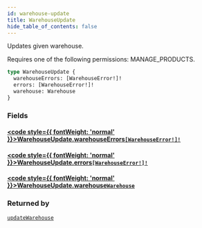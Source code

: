 ```yaml
---
id: warehouse-update
title: WarehouseUpdate
hide_table_of_contents: false
---
```








Updates given warehouse. 

Requires one of the following permissions: MANAGE_PRODUCTS.

```graphql
type WarehouseUpdate {
  warehouseErrors: [WarehouseError!]!
  errors: [WarehouseError!]!
  warehouse: Warehouse
}
```


### Fields

#### [<code style={{ fontWeight: 'normal' }}>WarehouseUpdate.<b>warehouseErrors</b></code>](#)<Bullet />[`[WarehouseError!]!`](../../../developer/api-reference/objects/warehouse-error) <Badge class="secondary" text="non-null"/> <Badge class="secondary" text="object"/>
> 
> 

#### [<code style={{ fontWeight: 'normal' }}>WarehouseUpdate.<b>errors</b></code>](#)<Bullet />[`[WarehouseError!]!`](../../../developer/api-reference/objects/warehouse-error) <Badge class="secondary" text="non-null"/> <Badge class="secondary" text="object"/>
> 
> 

#### [<code style={{ fontWeight: 'normal' }}>WarehouseUpdate.<b>warehouse</b></code>](#)<Bullet />[`Warehouse`](../../../developer/api-reference/objects/warehouse) <Badge class="secondary" text="object"/>
> 
> 



### Returned by

[`updateWarehouse`](../../../developer/api-reference/mutations/update-warehouse)  <Badge class="secondary" text="mutation"/>



